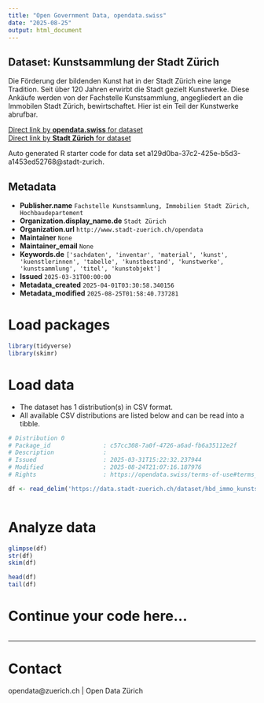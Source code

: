 ```yaml
---
title: "Open Government Data, opendata.swiss"
date: "2025-08-25"
output: html_document
---
```


## Dataset: Kunstsammlung der Stadt Zürich

Die Förderung der bildenden Kunst hat in der Stadt Zürich eine lange Tradition. Seit über 120 Jahren erwirbt die Stadt gezielt Kunstwerke. 
Diese Ankäufe werden von der Fachstelle Kunstsammlung, angegliedert an die Immobilen Stadt Zürich, bewirtschaftet. Hier ist ein Teil der Kunstwerke abrufbar.


[Direct link by **opendata.swiss** for dataset](https://opendata.swiss/de/dataset/kunstsammlung-der-stadt-zurich)<br>
[Direct link by **Stadt Zürich** for dataset](https://data.stadt-zuerich.ch/dataset/hbd_immo_kunstsammlung_stzh)

Auto generated R starter code for data set a129d0ba-37c2-425e-b5d3-a1453ed52768@stadt-zurich.

## Metadata

- **Publisher.name** `Fachstelle Kunstsammlung, Immobilien Stadt Zürich, Hochbaudepartement`
- **Organization.display_name.de** `Stadt Zürich`
- **Organization.url** `http://www.stadt-zuerich.ch/opendata`
- **Maintainer** `None`
- **Maintainer_email** `None`
- **Keywords.de** `['sachdaten', 'inventar', 'material', 'kunst', 'kuenstlerinnen', 'tabelle', 'kunstbestand', 'kunstwerke', 'kunstsammlung', 'titel', 'kunstobjekt']`
- **Issued** `2025-03-31T00:00:00`
- **Metadata_created** `2025-04-01T03:30:58.340156`
- **Metadata_modified** `2025-08-25T01:58:40.737281`


# Load packages

```r

library(tidyverse)
library(skimr)

```

# Load data

-   The dataset has 1 distribution(s) in CSV format.
-   All available CSV distributions are listed below and can be read into a tibble.

```r

# Distribution 0
# Package_id               : c57cc308-7a0f-4726-a6ad-fb6a35112e2f
# Description              : 
# Issued                   : 2025-03-31T15:22:32.237944
# Modified                 : 2025-08-24T21:07:16.187976
# Rights                   : https://opendata.swiss/terms-of-use#terms_open

df <- read_delim('https://data.stadt-zuerich.ch/dataset/hbd_immo_kunstsammlung_stzh/download/hbd_immo_kunstsammlung_stadt_zuerich.csv')



```

# Analyze data

```r

glimpse(df)
str(df)
skim(df)

head(df)
tail(df)

```

# Continue your code here...

```r

```

------------------------------------------------------------------------

# Contact

opendata@zuerich.ch | Open Data Zürich
